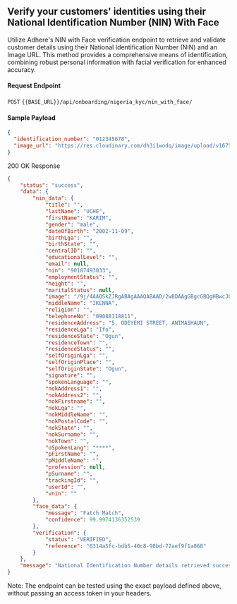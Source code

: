 ## Verify your customers' identities using their National Identification Number (NIN) With Face

Utilize Adhere's NIN with Face verification endpoint to retrieve and validate customer details using their National Identification Number (NIN) and an Image URL. This method provides a comprehensive means of identification, combining robust personal information with facial verification for enhanced accuracy.

#### Request Endpoint

`POST` `{{BASE_URL}}/api/onboarding/nigeria_kyc/nin_with_face/`

#### Sample Payload

```json
{
  "identification_number": "012345678",
  "image_url": "https://res.cloudinary.com/dh3i1wodq/image/upload/v1675410981/profile.jpg"
}
```

200 OK Response

``` json
{
    "status": "success",
    "data": {
        "nin_data": {
            "title": "",
            "lastName": "UCHE",
            "firstName": "KARIM",
            "gender": "male",
            "dateOfBirth": "2002-11-09",
            "birthLga": "",
            "birthState": "",
            "centralID": "",
            "educationalLevel": "",
            "email": null,
            "nin": "90187493033",
            "employmentStatus": "",
            "height": "",
            "maritalStatus": null,
            "image": "/9j/4AAQSkZJRgABAgAAAQABAAD/2wBDAAgGBgcGBQgHBwcJCQgKDBQNDAsLDBkSEw8UHRofHh0aHBwgJC4nICIsIxwcKDcpLDAxNDQ0Hyc5PTgyPC4zNDL/", # base 64,
            "middleName": "IKENNA",
            "religion": "",
            "telephoneNo": "09088118811",
            "residenceAddress": "5, ODEYEMI STREET, ANIMASHAUN",
            "residenceLga": "Ifo",
            "residenceState": "Ogun",
            "residenceTown": "",
            "residenceStatus": "",
            "selfOriginLga": "",
            "selfOriginPlace": "",
            "selfOriginState": "Ogun",
            "signature": "",
            "spokenLanguage": "",
            "nokAddress1": "",
            "nokAddress2": "",
            "nokFirstname": "",
            "nokLga": "",
            "nokMiddleName": "",
            "nokPostalCode": "",
            "nokState": "",
            "nokSurname": "",
            "nokTown": "",
            "oSpokenLang": "****",
            "pFirstName": "",
            "pMiddleName": "",
            "profession": null,
            "pSurname": "",
            "trackingId": "",
            "userId": "",
            "vnin": ""
        },
        "face_data": {
            "message": "Fatch Match",
            "confidence": 99.9974136352539
        },
        "verification": {
            "status": "VERIFIED",
            "reference": "8314a5fc-bdb5-40c8-98bd-72aef9f1a868"
        }
    },
    "message": "National Identification Number details retrieved successfully"
}
```

Note: The endpoint can be tested using the exact payload defined above, without passing an access token in your headers.
